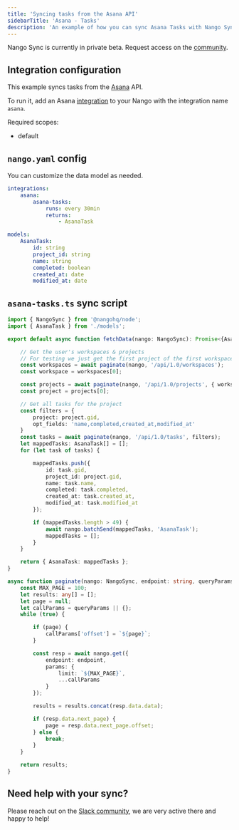 ```yaml
---
title: 'Syncing tasks from the Asana API'
sidebarTitle: 'Asana - Tasks'
description: 'An example of how you can sync Asana Tasks with Nango Sync'
---
```


<Note>Nango Sync is currently in private beta. Request access on the [community](https://nango.dev/slack).</Note>

## Integration configuration

This example syncs tasks from the [Asana](/integrations/all/asana) API.

To run it, add an Asana [integration](/core-concepts#integrations) to your Nango with the integration name `asana`.

Required scopes:
- default

## `nango.yaml` config

You can customize the data model as needed.

```yaml nango.yaml
integrations:
    asana:
        asana-tasks:
            runs: every 30min
            returns:
                - AsanaTask

models:
    AsanaTask:
        id: string
        project_id: string
        name: string
        completed: boolean
        created_at: date
        modified_at: date
```

## `asana-tasks.ts` sync script

```ts
import { NangoSync } from '@nangohq/node';
import { AsanaTask } from './models';

export default async function fetchData(nango: NangoSync): Promise<{AsanaTask: AsanaTask[]}> {

    // Get the user's workspaces & projects
    // For testing we just get the first project of the first workspace
    const workspaces = await paginate(nango, '/api/1.0/workspaces');
    const workspace = workspaces[0];

    const projects = await paginate(nango, '/api/1.0/projects', { workspace: workspace.gid });
    const project = projects[0];

    // Get all tasks for the project
    const filters = {
        project: project.gid,
        opt_fields: 'name,completed,created_at,modified_at'
    }
    const tasks = await paginate(nango, '/api/1.0/tasks', filters);
    let mappedTasks: AsanaTask[] = [];
    for (let task of tasks) {

        mappedTasks.push({
            id: task.gid,
            project_id: project.gid,
            name: task.name,
            completed: task.completed,
            created_at: task.created_at,
            modified_at: task.modified_at
        });

        if (mappedTasks.length > 49) {
            await nango.batchSend(mappedTasks, 'AsanaTask');
            mappedTasks = [];
        }
    }

    return { AsanaTask: mappedTasks };
}

async function paginate(nango: NangoSync, endpoint: string, queryParams?: Record<string, string|string[]>) {
    const MAX_PAGE = 100;
    let results: any[] = [];
    let page = null;
    let callParams = queryParams || {};
    while (true) {

        if (page) {
            callParams['offset'] = `${page}`;
        }

        const resp = await nango.get({
            endpoint: endpoint,
            params: {
                limit: `${MAX_PAGE}`,
                ...callParams
            }
        });

        results = results.concat(resp.data.data);

        if (resp.data.next_page) {
            page = resp.data.next_page.offset;
        } else {
            break;
        }
    }

    return results;
}
```

## Need help with your sync?

Please reach out on the [Slack community](https://nango.dev/slack), we are very active there and happy to help!

